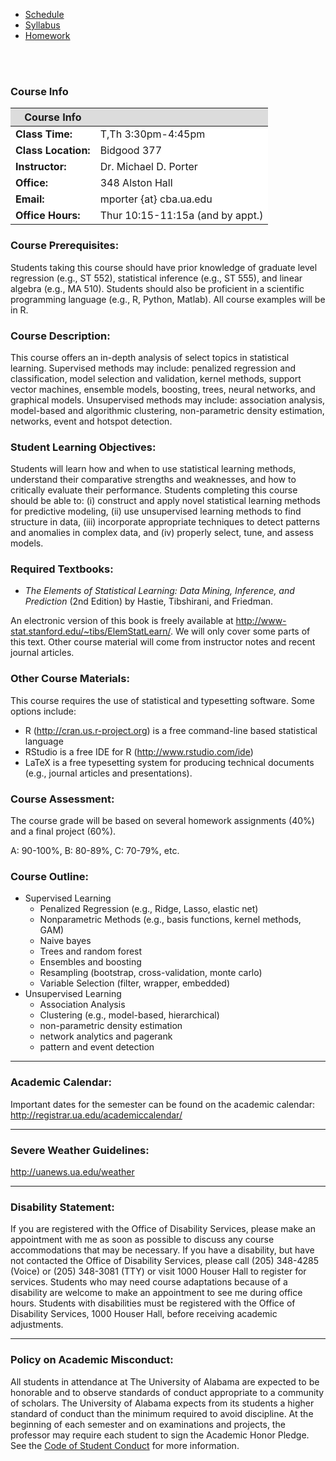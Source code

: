 <ul class="navibar">
  <li><a href="./index.html" class="navibar" >Schedule</a></li>
  <li><a href="./syllabus.html" class="current" >Syllabus</a></li>
  <li><a href="./homework.html" class="navibar" >Homework</a></li>
</ul>


<!--- Table Formatting Modifications --->
<style>
.table {
  width: 35%;
  margin-left: 0%;
  border: 1px solid lightgray;
  font-size : 78%;
}
th {   
  background-color: #dcdcdc;
}
td {
  background-color: white;
}
</style>



<!--- Start Main Page --->
 <br><br>

### Course Info

Course Info               |   
------------------------- | --------------- 
**Class Time:**           | T,Th 3:30pm-4:45pm  
**Class Location:**       | Bidgood 377    
**Instructor:**     | Dr\. Michael D. Porter  
**Office:**         | 348 Alston Hall
**Email:**          | mporter {at} cba.ua.edu    
**Office Hours:**   | Thur 10:15-11:15a (and by appt.)  

<!---
**TA:**                   |  TBD
------------------------- | --------------- 
**Office:**               | Bidgood Hall TBD
**Email:**                | <font color="red"> TBD  {at} crimson.ua.edu </font>
**Office Hours:**         | <font color="red"> TBD  (and by appt.)     </font>
--->


### Course Prerequisites:
Students taking this course should have prior knowledge of graduate level regression (e.g., ST 552), statistical inference (e.g., ST 555), and linear algebra (e.g., MA 510). Students should also be proficient in a scientific programming language (e.g., R, Python, Matlab).  All course examples will be in R. 

### Course Description:
This course offers an in-depth analysis of select topics in statistical learning.
Supervised methods may include: penalized regression and classification, model selection and validation, kernel methods, support vector machines, ensemble models, boosting, trees, neural networks, and graphical models. Unsupervised methods may include: association analysis, model-based and algorithmic clustering, non-parametric density estimation, networks, event and hotspot detection.   



### Student Learning Objectives:
Students will learn how and when to use statistical learning methods, understand their comparative strengths and weaknesses, and how to critically evaluate their performance. Students completing this course should be able to: (i) construct and apply novel statistical learning methods for predictive modeling, (ii) use unsupervised learning methods to find structure in data, (iii) incorporate appropriate techniques to detect patterns and anomalies in complex data, and (iv) properly select, tune, and assess models.





### Required Textbooks:
- *The Elements of Statistical Learning: Data Mining, Inference, and Prediction* (2nd Edition) by Hastie, Tibshirani, and Friedman. 

An electronic version of this book is freely available at <http://www-stat.stanford.edu/~tibs/ElemStatLearn/>. We will only cover some parts of this text. Other course material will come from instructor notes and recent journal articles.



### Other Course Materials:
This course requires the use of statistical and typesetting software. Some options include:

- R (<http://cran.us.r-project.org>) is a free command-line based statistical language
- RStudio is a free IDE for R (<http://www.rstudio.com/ide>)
- LaTeX is a free typesetting system for producing technical documents (e.g., journal articles and presentations). 



### Course Assessment:
The course grade will be based on several homework assignments (40%) and a final project (60%). 

A: 90-100%, B: 80-89%, C: 70-79%, etc.


### Course Outline: 

- Supervised Learning
    - Penalized Regression (e.g., Ridge, Lasso, elastic net)
    - Nonparametric Methods (e.g., basis functions, kernel methods, GAM)
    - Naive bayes
    - Trees and random forest
    - Ensembles and boosting
    - Resampling (bootstrap, cross-validation, monte carlo)
    - Variable Selection (filter, wrapper, embedded)

- Unsupervised Learning
    - Association Analysis
    - Clustering (e.g., model-based, hierarchical)
    - non-parametric density estimation
    - network analytics and pagerank
    - pattern and event detection



----

### Academic Calendar:
Important dates for the semester can be found on the academic calendar: 
<http://registrar.ua.edu/academiccalendar/>

----

### Severe Weather Guidelines:
<http://uanews.ua.edu/weather>

----

### Disability Statement:
If you are registered with the Office of Disability Services, please make an appointment with me as soon as possible to discuss any course accommodations that may be necessary.
If you have a disability, but have not contacted the Office of Disability Services, please call (205) 348-4285 (Voice) or (205) 348-3081 (TTY) or visit 1000 Houser Hall to register for services. Students who may need course adaptations because of a disability are welcome to make an appointment to see me during office hours. Students with disabilities must be registered with the Office of Disability Services, 1000 Houser Hall, before receiving academic adjustments.


----

### Policy on Academic Misconduct:
All students in attendance at The University of Alabama are expected to be honorable and to observe standards of conduct appropriate to a community of scholars. The University of Alabama expects from its students a higher standard of conduct than the minimum required to avoid discipline. At the beginning of each semester and on examinations and projects, the professor may require each student to sign the Academic Honor Pledge. 
See the [Code of Student Conduct](http://policies.ua.edu/conduct.html) for more information.








